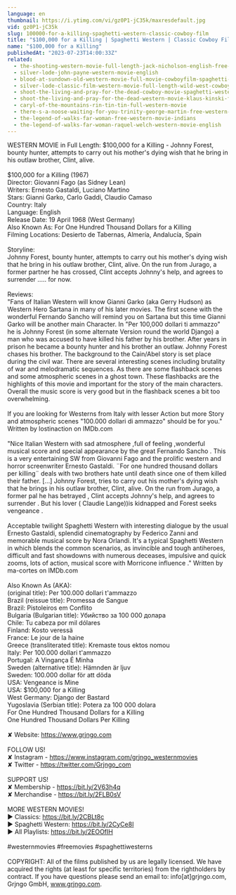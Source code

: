 ```yaml
---
language: en
thumbnail: https://i.ytimg.com/vi/gz0P1-jC35k/maxresdefault.jpg
vid: gz0P1-jC35k
slug: 100000-for-a-killing-spaghetti-western-classic-cowboy-film
title: "$100,000 for a Killing | Spaghetti Western | Classic Cowboy Film"
name: "$100,000 for a Killing"
publishedAt: "2023-07-23T14:00:33Z"
related:
  - the-shooting-western-movie-full-length-jack-nicholson-english-free-full-westerns
  - silver-lode-john-payne-western-movie-english
  - blood-at-sundown-old-western-movie-full-movie-cowboyfilm-spaghetti-western-english
  - silver-lode-classic-film-western-movie-full-length-wild-west-cowboy-movies-free-film
  - shoot-the-living-and-pray-for-the-dead-cowboy-movie-spaghetti-western
  - shoot-the-living-and-pray-for-the-dead-western-movie-klaus-kinski-full-movie
  - caryl-of-the-mountains-rin-tin-tin-full-western-movie
  - there-s-a-noose-waiting-for-you-trinity-george-martin-free-western-movie
  - the-legend-of-walks-far-woman-free-western-movie-indians
  - the-legend-of-walks-far-woman-raquel-welch-western-movie-english
---
```


WESTERN MOVIE in Full Length: $100,000 for a Killing - Johnny Forest, bounty hunter, attempts to carry out his mother's dying wish that he bring in his outlaw brother, Clint, alive.<br />
<br />
$100,000 for a Killing (1967)<br />
Director: Giovanni Fago (as Sidney Lean)<br />
Writers: Ernesto Gastaldi, Luciano Martino <br />
Stars: Gianni Garko, Carlo Gaddi, Claudio Camaso<br />
Country: Italy<br />
Language: English<br />
Release Date: 19 April 1968 (West Germany) <br />
Also Known As: For One Hundred Thousand Dollars for a Killing <br />
Filming Locations: Desierto de Tabernas, Almería, Andalucía, Spain<br />
<br />
Storyline:<br />
Johnny Forest, bounty hunter, attempts to carry out his mother's dying wish that he bring in his outlaw brother, Clint, alive. On the run from Jurago, a former partner he has crossed, Clint accepts Johnny's help, and agrees to surrender ..... for now.<br />
<br />
Reviews:<br />
"Fans of Italian Western will know Gianni Garko (aka Gerry Hudson) as Western Hero Sartana in many of his later movies. The first scene with the wonderful Fernando Sancho will remind you on Sartana but this time Gianni Garko will be another main Character. In "Per 100,000 dollari ti ammazzo" he is Johnny Forest (in some alternate Version round the world Django) a man who was accused to have killed his father by his brother. After years in prison he became a bounty hunter and his brother an outlaw. Johnny Forest chases his brother. The background to the Cain/Abel story is set place during the civil war. There are several interesting scenes including brutality of war and melodramatic sequences. As there are some flashback scenes and some atmospheric scenes in a ghost town. These flashbacks are the highlights of this movie and important for the story of the main characters. Overall the music score is very good but in the flashback scenes a bit too overwhelming.<br />
<br />
If you are looking for Westerns from Italy with lesser Action but more Story and atmospheric scenes "100.000 dollari di ammazzo" should be for you." Written by lostinaction on IMDb.com<br />
<br />
"Nice Italian Western with sad atmosphere ,full of feeling ,wonderful musical score and special appearance by the great Fernando Sancho . This is a very entertaining SW from Giovanni Fago and the prolific western and horror screenwriter Ernesto Gastaldi. ¨For one hundred thousand dollars per killing¨ deals with two brothers hate until death since one of them killed their father. [...] Johnny Forest, tries to carry out his mother's dying wish that he brings in his outlaw brother, Clint, alive. On the run from Jurago, a former pal he has betrayed , Clint accepts Johnny's help, and agrees to surrender . But his lover ( Claudie Lange))is kidnapped and Forest seeks vengeance .<br />
<br />
Acceptable twilight Spaghetti Western with interesting dialogue by the usual Ernesto Gastaldi, splendid cinematography by Federico Zanni and memorable musical score by Nora Orlandi. It's a typical Spaghetti Western in which blends the common scenarios, as invincible and tough antiheroes, difficult and fast showdowns with numerous deceases, impulsive and quick zooms, lots of action, musical score with Morricone influence ." Written by ma-cortes on IMDb.com<br />
<br />
Also Known As (AKA):<br />
(original title): Per 100.000 dollari t'ammazzo<br />
Brazil (reissue title): Promessa de Sangue<br />
Brazil: Pistoleiros em Conflito<br />
Bulgaria (Bulgarian title): Убийство за 100 000 долара<br />
Chile: Tu cabeza por mil dólares<br />
Finland: Kosto veressä<br />
France: Le jour de la haine<br />
Greece (transliterated title): Kremaste tous ektos nomou<br />
Italy: Per 100.000 dollari t'ammazzo<br />
Portugal: A Vingança É Minha<br />
Sweden (alternative title): Hämnden är ljuv<br />
Sweden: 100.000 dollar för att döda<br />
USA: Vengeance is Mine<br />
USA: $100,000 for a Killing<br />
West Germany: Django der Bastard<br />
Yugoslavia (Serbian title): Potera za 100 000 dolara<br />
 For One Hundred Thousand Dollars for a Killing<br />
 One Hundred Thousand Dollars Per Killing<br />
<br />
✘ Website: https://www.grjngo.com<br />
<br />
FOLLOW US!<br />
✘ Instagram - https://www.instagram.com/grjngo_westernmovies<br />
✘ Twitter - https://twitter.com/Grjngo_com<br />
<br />
SUPPORT US!<br />
✘ Membership - https://bit.ly/2V63h4q<br />
✘ Merchandise - https://bit.ly/2FLB0sV<br />
<br />
MORE WESTERN MOVIES! <br />
► Classics: https://bit.ly/2CBLt8c <br />
► Spaghetti Western: https://bit.ly/2CyCe8I <br />
► All Playlists: https://bit.ly/2EOOfIH <br />
<br />
#westernmovies #freemovies #spaghettiwesterns<br />
<br />
COPYRIGHT: All of the films published by us are legally licensed. We have acquired the rights (at least for specific territories) from the rightholders by contract. If you have questions please send an email to: info[at]grjngo.com, Grjngo GmbH, www.grjngo.com.